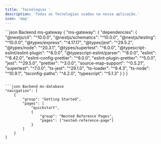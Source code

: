 ```yaml
---
title: 'Tecnologias '
description: 'Todas as Tecnologias usadas na nossa aplicação.'
icon: 'map'
---
```



<CodeGroup>
  ```json Backend ms-gateway
 {
  "ms-gateway": {
    "dependencies": {
      "@nestjs/cli": "^10.0.0",
      "@nestjs/schematics": "^10.0.0",
      "@nestjs/testing": "^10.0.0",
      "@types/express": "^4.17.17",
      "@types/jest": "^29.5.2",
      "@types/node": "^20.3.1",
      "@types/supertest": "^6.0.0",
      "@typescript-eslint/eslint-plugin": "^8.0.0",
      "@typescript-eslint/parser": "^8.0.0",
      "eslint": "^8.42.0",
      "eslint-config-prettier": "^9.0.0",
      "eslint-plugin-prettier": "^5.0.0",
      "jest": "^29.5.0",
      "prettier": "^3.0.0",
      "source-map-support": "^0.5.21",
      "supertest": "^7.0.0",
      "ts-jest": "^29.1.0",
      "ts-loader": "^9.4.3",
      "ts-node": "^10.9.1",
      "tsconfig-paths": "^4.2.0",
      "typescript": "^5.1.3"
    }
  }
}

  ```

  ```json Backend ms-database
  "navigation": [
      {
          "group": "Getting Started",
          "pages": [
              "quickstart",
              {
                  "group": "Nested Reference Pages",
                  "pages": ["nested-reference-page"]
              }
          ]
      }
  ]
  ```
</CodeGroup>

